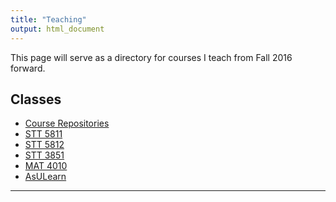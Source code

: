 ```yaml
---
title: "Teaching"
output: html_document
---
```


This page will serve as a directory for courses I teach from Fall 2016 forward. 


## Classes

* [Course Repositories](https://github.com/STAT-ATA-ASU)
* [STT 5811](http://stat-ata-asu.github.io/STT5811ClassRepo/)
* [STT 5812](http://stat-ata-asu.github.io/STT5812Spring2016/)
* [STT 3851](http://stat-ata-asu.github.io/STT3851ClassRepo/)
* [MAT 4010](http://stat-ata-asu.github.io/MAT4010Spring2016/)
* [AsULearn](http://asulearn.appstate.edu/)

* * *